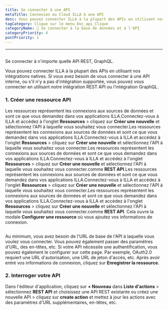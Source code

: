```yaml
---
title: Se connecter à une API
metaTitle: Connexion au Cloud ILLA à une API
desc: Vous pouvez connecter ILLA à la plupart des APIs en utilisant nos intégrations natives. ILLA peut se connecter à n'importe quelle API REST, GraphQL
tagCategory: Clique sur le menu Doc_api_Clique
categoryName: 📲 Se connecter à la base de données et à l'API
categoryPriority: 4
postPriority: 1
---
```


* * *

## <h2 hidden>Se connecter à une API</h2>

Se connecter à n'importe quelle API REST, GraphQL.

Vous pouvez connecter ILLA à la plupart des APIs en utilisant nos intégrations natives. Si vous avez besoin de vous connecter à une API interne, ou s'il n'y a pas d'intégration supportée, vous pouvez vous connecter en utilisant notre intégration REST API ou l'intégration GraphQL.

### 1.  Créer une ressource API

Les ressources représentent les connexions aux sources de données et sont ce que vous demandez dans vos applications ILLA.Connectez-vous à ILLA et accédez à l'onglet **Ressources** > cliquez sur **Créer une nouvelle** et sélectionnez l'API à laquelle vous souhaitez vous connecter.Les ressources représentent les connexions aux sources de données et sont ce que vous demandez dans vos applications ILLA.Connectez-vous à ILLA et accédez à l'onglet **Ressources** > cliquez sur **Créer une nouvelle** et sélectionnez l'API à laquelle vous souhaitez vous connecter.Les ressources représentent les connexions aux sources de données et sont ce que vous demandez dans vos applications ILLA.Connectez-vous à ILLA et accédez à l'onglet **Ressources** > cliquez sur **Créer une nouvelle** et sélectionnez l'API à laquelle vous souhaitez vous connecter.comme **REST API**.Les ressources représentent les connexions aux sources de données et sont ce que vous demandez dans vos applications ILLA.Connectez-vous à ILLA et accédez à l'onglet **Ressources** > cliquez sur **Créer une nouvelle** et sélectionnez l'API à laquelle vous souhaitez vous connecter.Les ressources représentent les connexions aux sources de données et sont ce que vous demandez dans vos applications ILLA.Connectez-vous à ILLA et accédez à l'onglet **Ressources** > cliquez sur **Créer une nouvelle** et sélectionnez l'API à laquelle vous souhaitez vous connecter.comme **REST API**. Cela ouvre la modale **Configurer une ressource** où vous ajoutez vos informations de connexion.

<img
  src='https://cdn.illacloud.com/official-website/img/docs/connect/connect-api/config.png'
  alt=""
/>

Au minimum, vous avez besoin de l'URL de base de l'API à laquelle vous voulez vous connecter. Vous pouvez également passer des paramètres d'URL, des en-têtes, etc. Si votre API nécessite une authentification, vous pouvez également le configurer sur cette page. Par exemple, OAuth2.0 requiert une URL d'autorisation, une URL de jeton d'accès, etc. Après avoir entré vos informations de connexion, cliquez sur **Enregistrer la ressource.**

### 2.  Interroger votre API

Dans l'éditeur d'application, cliquez sur **+ Nouveau** dans **Liste d'actions** > sélectionnez **REST API** et choisissez une API REST existante ou créez une nouvelle API > cliquez sur **create action** et mettez à jour les actions avec des paramètres d'URL supplémentaires, en-têtes, etc.

<img
  src='https://cdn.illacloud.com/official-website/img/docs/connect/connect-api/action.png'
  alt=""
/>
